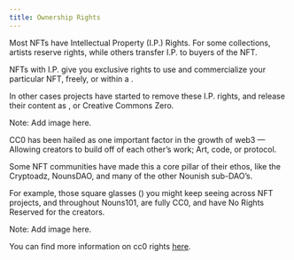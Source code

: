 ```yaml
---
title: Ownership Rights
---
```


Most NFTs have Intellectual Property (I.P.) Rights. For some collections, artists reserve rights, while others transfer I.P. to buyers of the NFT.

NFTs with I.P. give you exclusive rights to use and commercialize your particular NFT, freely, or within a <Nutshell children="limited set of rights" />.

In other cases projects have started to remove these I.P. rights, and release their content as <Nutshell children="CC0" glossaryEntry="content/glossary/cc0.mdx" />, or Creative Commons Zero.

Note: Add image here.

CC0 has been hailed as one important factor in the growth of web3 — Allowing creators to build off of each other’s work; Art, code, or protocol.

Some NFT communities have made this a core pillar of their ethos, like the Cryptoadz, NounsDAO, and many of the other Nounish sub-DAO’s.

For example, those square glasses (<Nutshell children="Noggles" glossaryEntry="content/glossary/noggles.mdx" />) you might keep seeing across NFT projects, and throughout Nouns101, are fully CC0, and have No Rights Reserved for the creators.

Note: Add image here.

You can find more information on cc0 rights [here](https://creativecommons.org/share-your-work/public-domain/cc0/ "CC0").
